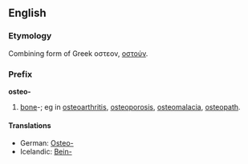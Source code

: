 ==English==
=== Etymology ===
Combining form of Greek οστεον, [[οστούν]].

=== Prefix ===
'''osteo-'''
# [[bone]]-; eg in [[osteoarthritis]], [[osteoporosis]], [[osteomalacia]], [[osteopath]].
{{Wikipediapar|List_of_diseases_starting_with_O#Osteo}}
====Translations====
*German: [[Osteo-]]
*Icelandic: [[Bein-]]